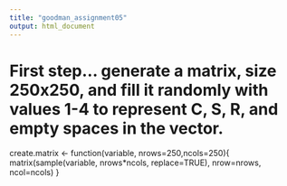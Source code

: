 ```yaml
---
title: "goodman_assignment05"
output: html_document
---
```


# First step... generate a matrix, size 250x250, and fill it randomly with values 1-4 to represent C, S, R, and empty spaces in the vector.

create.matrix <- function(variable, nrows=250,ncols=250){
	matrix(sample(variable, nrows*ncols, replace=TRUE), nrow=nrows, ncol=ncols)
}

# 